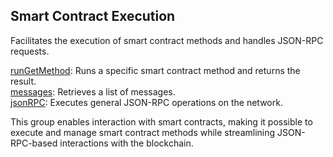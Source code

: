 
## Smart Contract Execution

Facilitates the execution of smart contract methods and handles JSON-RPC requests.

[runGetMethod](/ton-api/smartcontractexecution/runGetMethod): Runs a specific smart contract method and returns the result. \
[messages](/ton-api/smartcontractexecution/messages): Retrieves a list of messages. \
[jsonRPC](/ton-api/smartcontractexecution/jsonRPC): Executes general JSON-RPC operations on the network.

This group enables interaction with smart contracts, making it possible to execute and manage smart contract methods while streamlining JSON-RPC-based interactions with the blockchain.

<Space h={16} />
<GetStarted />
